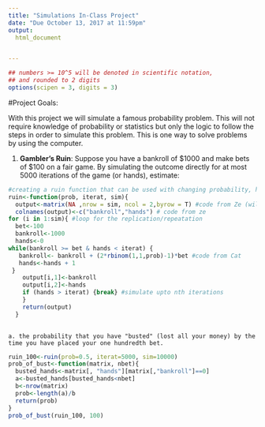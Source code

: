 ```yaml
---
title: "Simulations In-Class Project"
date: "Due October 13, 2017 at 11:59pm"
output:
  html_document


---
```


<style type="text/css">
.table {

    width: 80%;
    margin-left:10%; 
    margin-right:10%;
}
</style>
```r
## numbers >= 10^5 will be denoted in scientific notation,
## and rounded to 2 digits
options(scipen = 3, digits = 3)
```




#Project Goals:


With this project we will simulate a famous probability problem. This will not require knowledge of probability or statistics but only the logic to follow the steps in order to simulate this problem. This is one way to solve problems by using the computer. 

 1. **Gambler's Ruin**: Suppose you have a bankroll of $1000 and make bets of $100 on a fair game. By simulating the outcome directly for at most 5000 iterations of the game (or hands), estimate:
```r
#creating a ruin function that can be used with changing probability, hand, repeatation times even in the american roulette problem
ruin<-function(prob, iterat, sim){
  output<-matrix(NA ,nrow = sim, ncol = 2,byrow = T) #code from Ze (will save the result in this matrix)
  colnames(output)<-c("bankroll","hands") # code from ze
for (i in 1:sim){ #loop for the replication/repeatation
  bet<-100
  bankroll<-1000
  hands<-0
while(bankroll >= bet & hands < iterat) {
   bankroll<- bankroll + (2*rbinom(1,1,prob)-1)*bet #code from Cat 
   hands<-hands + 1
 }
    output[i,1]<-bankroll
    output[i,2]<-hands
    if (hands > iterat) {break} #simulate upto nth iterations
    }
    return(output)
  }
  

```
 
    a. the probability that you have "busted" (lost all your money) by the time you have placed your one hundredth bet. 
```r
ruin_100<-ruin(prob=0.5, iterat=5000, sim=10000)
prob_of_bust<-function(matrix, nbet){
  busted_hands<-matrix[, "hands"][matrix[,"bankroll"]==0]
  a<-busted_hands[busted_hands<nbet]
  b<-nrow(matrix)
  prob<-length(a)/b
  return(prob)
}
prob_of_bust(ruin_100, 100)
```
